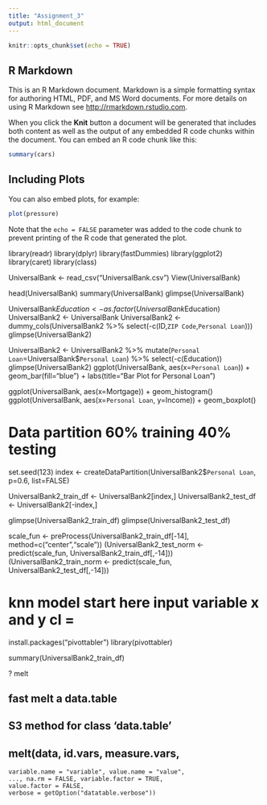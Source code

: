 ```yaml
---
title: "Assignment_3"
output: html_document
---
```


```r
knitr::opts_chunk$set(echo = TRUE)
```

## R Markdown

This is an R Markdown document. Markdown is a simple formatting syntax for authoring HTML, PDF, and MS Word documents. For more details on using R Markdown see <http://rmarkdown.rstudio.com>.

When you click the **Knit** button a document will be generated that includes both content as well as the output of any embedded R code chunks within the document. You can embed an R code chunk like this:

```r
summary(cars)
```

## Including Plots

You can also embed plots, for example:

```r
plot(pressure)
```

Note that the `echo = FALSE` parameter was added to the code chunk to prevent printing of the R code that generated the plot.



library(readr)
library(dplyr)
library(fastDummies)
library(ggplot2)
library(caret)
library(class)

UniversalBank <- read_csv("UniversalBank.csv")
View(UniversalBank)

head(UniversalBank)
summary(UniversalBank)
glimpse(UniversalBank)

UniversalBank$Education <- as.factor(UniversalBank$Education)
UniversalBank2 <- UniversalBank
UniversalBank2 <- dummy_cols(UniversalBank2 %>% select(-c(ID,`ZIP Code`,`Personal Loan`)))
glimpse(UniversalBank2)

UniversalBank2 <- UniversalBank2 %>% 
  mutate(`Personal Loan`=UniversalBank$`Personal Loan`) %>% select(-c(Education))
glimpse(UniversalBank2)
ggplot(UniversalBank, aes(x=`Personal Loan`)) + geom_bar(fill="blue") + 
  labs(title="Bar Plot for Personal Loan")

ggplot(UniversalBank, aes(x=Mortgage)) + geom_histogram()
ggplot(UniversalBank, aes(x=`Personal Loan`, y=Income)) + geom_boxplot()


# Data partition 60% training 40% testing

set.seed(123)
index <- createDataPartition(UniversalBank2$`Personal Loan`, p=0.6, list=FALSE)

UniversalBank2_train_df <- UniversalBank2[index,]
UniversalBank2_test_df <- UniversalBank2[-index,]

glimpse(UniversalBank2_train_df)
glimpse(UniversalBank2_test_df)

scale_fun <- preProcess(UniversalBank2_train_df[-14], method=c("center","scale"))
(UniversalBank2_test_norm <- predict(scale_fun, UniversalBank2_train_df[,-14]))
(UniversalBank2_train_norm <- predict(scale_fun, UniversalBank2_test_df[,-14]))

# knn model start here input variable x and y cl = 

install.packages("pivottabler")
library(pivottabler)

summary(UniversalBank2_train_df)

? melt

## fast melt a data.table
## S3 method for class 'data.table'
## melt(data, id.vars, measure.vars,
    variable.name = "variable", value.name = "value",
    ..., na.rm = FALSE, variable.factor = TRUE,
    value.factor = FALSE,
    verbose = getOption("datatable.verbose"))



